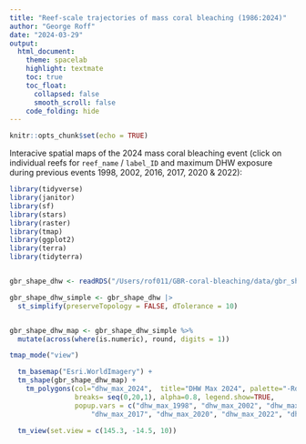 ```yaml
---
title: "Reef-scale trajectories of mass coral bleaching (1986:2024)"
author: "George Roff"
date: "2024-03-29"
output:
  html_document:
    theme: spacelab
    highlight: textmate
    toc: true
    toc_float:
      collapsed: false
      smooth_scroll: false
    code_folding: hide
---
```


```r
knitr::opts_chunk$set(echo = TRUE)
```
Interacive spatial maps of the 2024 mass coral bleaching event (click on individual reefs for `reef_name` / `label_ID` and maximum DHW exposure during previous events 1998, 2002, 2016, 2017, 2020 & 2022):


```r


library(tidyverse)
library(janitor)
library(sf)
library(stars)
library(raster)
library(tmap)
library(ggplot2)
library(terra)
library(tidyterra)


gbr_shape_dhw <- readRDS("/Users/rof011/GBR-coral-bleaching/data/gbr_shape_dhw.RDS")

gbr_shape_dhw_simple <- gbr_shape_dhw |> 
  st_simplify(preserveTopology = FALSE, dTolerance = 10)


gbr_shape_dhw_map <- gbr_shape_dhw_simple %>%
  mutate(across(where(is.numeric), round, digits = 1))

tmap_mode("view")

  tm_basemap("Esri.WorldImagery") +
  tm_shape(gbr_shape_dhw_map) +
    tm_polygons(col="dhw_max_2024",  title="DHW Max 2024", palette="-RdBu", 
                breaks= seq(0,20,1), alpha=0.8, legend.show=TRUE,
                popup.vars = c("dhw_max_1998", "dhw_max_2002", "dhw_max_2016", 
                    "dhw_max_2017", "dhw_max_2020", "dhw_max_2022", "dhw_max_2024")) + 
    
  tm_view(set.view = c(145.3, -14.5, 10)) 


```

